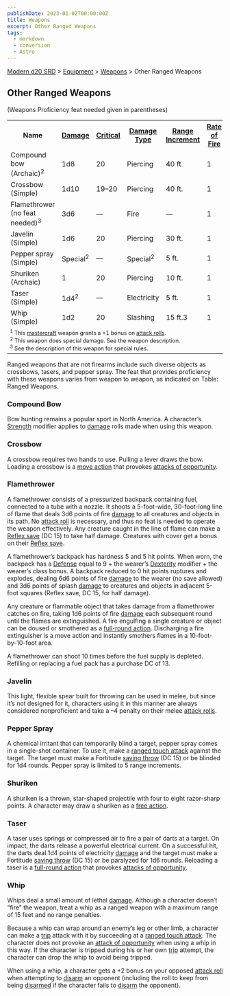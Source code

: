 ```yaml
---
publishDate: 2023-01-02T00:00:00Z
title: Weapons
excerpt: Other Ranged Weapons
tags:
  - markdown
  - conversion
  - Astro
---
```


[Modern d20 SRD](/#modernD20) > [Equipment](modern-d20-srd-equipment-index) > [Weapons](modern-d20-srd-equipment-equipment-weapons) > Other Ranged Weapons

## Other Ranged Weapons

(Weapons Proficiency feat needed given in parentheses)


<table> <tr> <th> Name</th> <th> <a  href="modern-d20-srd-equipment-equipment-weapons">Damage</a></th> <th> <a  href="modern-d20-srd-equipment-equipment-weapons">Critical</a></th> <th> <a  href="modern-d20-srd-equipment-equipment-weapons">Damage Type</a></th> <th> <a  href="modern-d20-srd-equipment-equipment-weapons">Range Increment</a></th> <th> <a  href="modern-d20-srd-equipment-equipment-weapons">Rate of Fire</a></th> <th> <a  href="modern-d20-srd-equipment-equipment-weapons">Magazine</a></th> <th> <a  href="modern-d20-srd-equipment-equipment-weapons">Size</a></th> <th> <a  href="modern-d20-srd-equipment-equipment-weapons">Weight</a></th> <th> <a  href="modern-d20-srd-equipment-equipment-weapons">Purchase DC</a></th> <th> <a  href="modern-d20-srd-equipment-equipment-weapons">Restriction</a></th> </tr> <tr><td> Compound bow (Archaic)<sup>2</sup></td><td> 1d8</td><td> 20</td><td> Piercing</td><td> 40 ft.</td><td> 1</td><td> —</td><td> Large</td><td> 3 lb.</td><td> 10</td><td> — </td></tr> <tr><td> Crossbow (Simple)</td><td> 1d10</td><td> 19–20</td><td> Piercing</td><td> 40 ft.</td><td> 1</td><td> 1 int.</td><td> Med</td><td> 7 lb.</td><td> 9</td><td> — </td></tr> <tr><td> Flamethrower (no feat needed)<sup>3</sup></td><td> 3d6</td><td> —</td><td> Fire</td><td> —</td><td> 1</td><td> 10 int.</td><td> Large</td><td> 50 lb.</td><td> 17</td><td> Mil (+3) </td></tr> <tr><td> Javelin (Simple)</td><td> 1d6</td><td> 20</td><td> Piercing</td><td> 30 ft.</td><td> 1</td><td> —</td><td> Med</td><td> 2 lb.</td><td> 4</td><td> — </td></tr> <tr><td> Pepper spray (Simple)</td><td> Special<sup>2</sup></td><td> —</td><td> Special<sup>2</sup></td><td> 5 ft.</td><td> 1</td><td> 1 int.</td><td> Tiny</td><td> 0.5 lb.</td><td> 5</td><td> — </td></tr> <tr><td> Shuriken (Archaic)</td><td> 1</td><td> 20</td><td> Piercing</td><td> 10 ft.</td><td> 1</td><td> —</td><td> Tiny</td><td> 0.5 lb.</td><td> 3</td><td> — </td></tr> <tr><td> Taser (Simple)</td><td> 1d4<sup>2</sup></td><td> —</td><td> Electricity</td><td> 5 ft.</td><td> 1</td><td> 1 int.</td><td> Small</td><td> 2 lb.</td><td> 7</td><td> — </td></tr> <tr><td> Whip (Simple)</td><td> 1d2</td><td> 20</td><td> Slashing</td><td> 15 ft.3</td><td> 1</td><td> —</td><td> Small</td><td> 2 lb.</td><td> 4</td><td> — </td></tr> <tr><td colspan="11" style="text-align: left; font-size: .8em"> <sup>1</sup> This <a  href="modern-d20-srd-equipment-mastercraft-objects">mastercraft</a> weapon grants a +1 bonus on <a  href="modern-d20-srd-combat-attack-roll">attack rolls</a>.<br/> <sup>2</sup> This weapon does special damage. See the weapon description.<br/> <sup>3</sup> See the description of this weapon for special rules. </td></tr> </table>


Ranged weapons that are not firearms include such diverse objects as
crossbows, tasers, and pepper spray. The feat that provides proficiency with
these weapons varies from weapon to weapon, as indicated on Table: Ranged
Weapons.

### Compound Bow

Bow hunting remains a popular sport in North America. A character’s
[Strength](modern-d20-srd-basics-ability-scores) modifier applies to
[damage](modern-d20-srd-combat-damage) rolls made when using this weapon.

### Crossbow

A crossbow requires two hands to use. Pulling a lever draws the bow. Loading a
crossbow is a [move action](modern-d20-srd-combat-move-actions) that provokes
[attacks of opportunity](modern-d20-srd-combat-attacks-of-opportunity).

### Flamethrower

A flamethrower consists of a pressurized backpack containing fuel, connected
to a tube with a nozzle. It shoots a 5-foot-wide, 30-foot-long line of flame
that deals 3d6 points of fire [damage](modern-d20-srd-combat-damage) to all
creatures and objects in its path. No [attack roll](modern-d20-srd-combat-attack-roll) is necessary, and thus no feat is needed to operate the weapon
effectively. Any creature caught in the line of flame can make a [Reflex save](modern-d20-srd-basics-saving-throws) (DC 15) to take half damage.
Creatures with cover get a bonus on their [Reflex save](modern-d20-srd-basics-saving-throws).

A flamethrower’s backpack has hardness 5 and 5 hit points. When worn, the
backpack has a [Defense](modern-d20-srd-combat-defense) equal to 9 + the
wearer’s [Dexterity](modern-d20-srd-basics-ability-scores) modifier + the
wearer’s class bonus. A backpack reduced to 0 hit points ruptures and
explodes, dealing 6d6 points of fire [damage](modern-d20-srd-combat-damage) to
the wearer (no save allowed) and 3d6 points of splash [damage](modern-d20-srd-combat-damage) to creatures and objects in adjacent 5-foot squares (Reflex
save, DC 15, for half damage).

Any creature or flammable object that takes damage from a flamethrower catches
on fire, taking 1d6 points of fire [damage](modern-d20-srd-combat-damage) each
subsequent round until the flames are extinguished. A fire engulfing a single
creature or object can be doused or smothered as a [full-round action](modern-d20-srd-combat-full-round-actions). Discharging a fire
extinguisher is a move action and instantly smothers flames in a 10-foot-
by-10-foot area.

A flamethrower can shoot 10 times before the fuel supply is depleted.
Refilling or replacing a fuel pack has a purchase DC of 13.

### Javelin

This light, flexible spear built for throwing can be used in melee, but since
it’s not designed for it, characters using it in this manner are always
considered nonproficient and take a –4 penalty on their melee [attack rolls](modern-d20-srd-combat-attack-roll).

### Pepper Spray

A chemical irritant that can temporarily blind a target, pepper spray comes in
a single-shot container. To use it, make a [ranged touch attack](modern-d20-srd-combat-attack-actions) against the target. The target
must make a Fortitude [saving throw](modern-d20-srd-basics-saving-throws) (DC
15) or be blinded for 1d4 rounds. Pepper spray is limited to 5 range
increments.

### Shuriken

A shuriken is a thrown, star-shaped projectile with four to eight razor-sharp
points. A character may draw a shuriken as a [free action](modern-d20-srd-combat-action-types).

### Taser

A taser uses springs or compressed air to fire a pair of darts at a target. On
impact, the darts release a powerful electrical current. On a successful hit,
the darts deal 1d4 points of electricity [damage](modern-d20-srd-combat-damage) and the target must make a Fortitude [saving throw](modern-d20-srd-basics-saving-throws) (DC 15) or be paralyzed for 1d6 rounds. Reloading a
taser is a [full-round action](modern-d20-srd-combat-full-round-actions) that
provokes [attacks of opportunity](modern-d20-srd-combat-attacks-of-opportunity).

### Whip

Whips deal a small amount of lethal [damage](modern-d20-srd-combat-damage).
Although a character doesn’t “fire” the weapon, treat a whip as a ranged
weapon with a maximum range of 15 feet and no range penalties.

Because a whip can wrap around an enemy’s leg or other limb, a character can
make a [trip](modern-d20-srd-combat-trip) attack with it by succeeding at a
[ranged touch attack](modern-d20-srd-combat-action-types). The character does
not provoke an [attack of opportunity](modern-d20-srd-combat-attacks-of-opportunity) when using a whip in this way. If the character is tripped during
his or her own [trip](modern-d20-srd-combat-trip) attempt, the character can
drop the whip to avoid being tripped.

When using a whip, a character gets a +2 bonus on your opposed [attack roll](modern-d20-srd-combat-attack-roll) when attempting to
[disarm](modern-d20-srd-combat-disarm) an opponent (including the roll to keep
from being [disarmed](modern-d20-srd-combat-disarm) if the character fails to
[disarm](modern-d20-srd-combat-disarm) the opponent).

